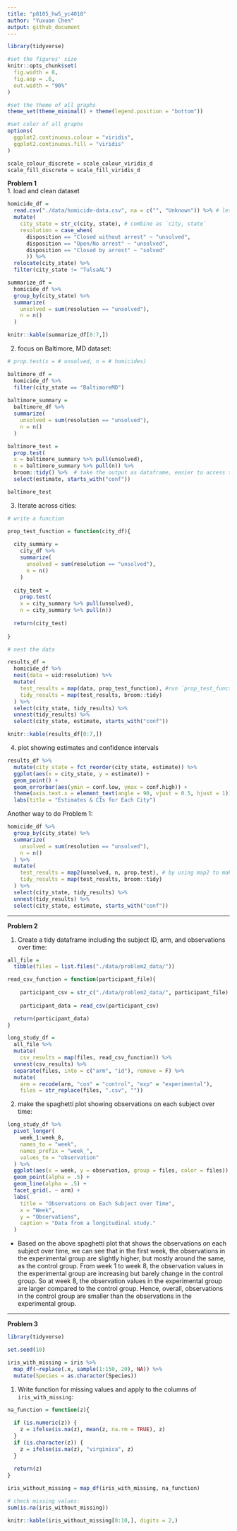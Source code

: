 ```yaml
---
title: "p8105_hw5_yc4018"
author: "Yuxuan Chen"
output: github_document
---
```

```r
library(tidyverse)

#set the figures' size
knitr::opts_chunk$set(
  fig.width = 8,
  fig.asp = .6,
  out.width = "90%"
)

#set the theme of all graphs
theme_set(theme_minimal() + theme(legend.position = "bottom"))

#set color of all graphs
options(
  ggplot2.continuous.colour = "viridis", 
  ggplot2.continuous.fill = "viridis"
)

scale_colour_discrete = scale_colour_viridis_d
scale_fill_discrete = scale_fill_viridis_d
```

**Problem 1**     
1. load and clean dataset
```r
homicide_df = 
  read.csv("./data/homicide-data.csv", na = c("", "Unknown")) %>% # let `Unknown` or `` as missing values
  mutate(
    city_state = str_c(city, state), # combine as `city, state`
    resolution = case_when(
      disposition == "Closed without arrest" ~ "unsolved",
      disposition == "Open/No arrest" ~ "unsolved",
      disposition == "Closed by arrest" ~ "solved"
      )) %>% 
  relocate(city_state) %>% 
  filter(city_state != "TulsaAL") 

summarize_df = 
  homicide_df %>% 
  group_by(city_state) %>% 
  summarize(
    unsolved = sum(resolution == "unsolved"),
    n = n()
  )

knitr::kable(summarize_df[0:7,])
```

2. focus on Baltimore, MD dataset: 

```r
# prop.test(x = # unsolved, n = # homicides)

baltimore_df = 
  homicide_df %>% 
  filter(city_state == "BaltimoreMD")
 
baltimore_summary =  
  baltimore_df %>% 
  summarize(
    unsolved = sum(resolution == "unsolved"),
    n = n()
  )

baltimore_test = 
  prop.test(
  x = baltimore_summary %>% pull(unsolved), 
  n = baltimore_summary %>% pull(n)) %>% 
  broom::tidy() %>%  # take the output as dataframe, easier to access the data.
  select(estimate, starts_with("conf"))

baltimore_test
```

3. Iterate across cities: 
```r
# write a function

prop_test_function = function(city_df){
  
  city_summary =  
    city_df %>% 
    summarize(
      unsolved = sum(resolution == "unsolved"),
      n = n()
    )
  
  city_test = 
    prop.test(
    x = city_summary %>% pull(unsolved), 
    n = city_summary %>% pull(n)) 
  
  return(city_test)
  
}

# nest the data

results_df = 
  homicide_df %>% 
  nest(data = uid:resolution) %>% 
  mutate(
    test_results = map(data, prop_test_function), #run `prop_test_function` function to every dataset in `data` and saved as `test_results`
    tidy_results = map(test_results, broom::tidy)
  ) %>% 
  select(city_state, tidy_results) %>% 
  unnest(tidy_results) %>% 
  select(city_state, estimate, starts_with("conf"))

knitr::kable(results_df[0:7,])
```

4. plot showing estimates and confidence intervals

```r
results_df %>% 
  mutate(city_state = fct_reorder(city_state, estimate)) %>% 
  ggplot(aes(x = city_state, y = estimate)) +
  geom_point() +
  geom_errorbar(aes(ymin = conf.low, ymax = conf.high)) +
  theme(axis.text.x = element_text(angle = 90, vjust = 0.5, hjust = 1)) +
  labs(title = "Estimates & CIs for Each City") 
```

Another way to do Problem 1: 
```r
homicide_df %>% 
  group_by(city_state) %>% 
  summarize(
    unsolved = sum(resolution == "unsolved"),
    n = n()
  ) %>% 
  mutate(
    test_results = map2(unsolved, n, prop.test), # by using map2 to make `prop.test`function: unsolved/n
    tidy_results = map(test_results, broom::tidy)
  ) %>% 
  select(city_state, tidy_results) %>% 
  unnest(tidy_results) %>% 
  select(city_state, estimate, starts_with("conf"))
```

***
**Problem 2**    

1. Create a tidy dataframe including the subject ID, arm, and observations over time:

```r
all_file = 
  tibble(files = list.files("./data/problem2_data/"))

read_csv_function = function(participant_file){
  
    participant_csv = str_c("./data/problem2_data/", participant_file)
    
    participant_data = read_csv(participant_csv)

  return(participant_data)
}

long_study_df = 
  all_file %>% 
  mutate(
    csv_results = map(files, read_csv_function)) %>% 
  unnest(csv_results) %>% 
  separate(files, into = c("arm", "id"), remove = F) %>% 
  mutate(
    arm = recode(arm, "con" = "control", "exp" = "experimental"),
    files = str_replace(files, ".csv", ""))
```

2. make the spaghetti plot showing observations on each subject over time:

```r
long_study_df %>% 
  pivot_longer(
    week_1:week_8,
    names_to = "week",
    names_prefix = "week_",
    values_to = "observation"
  ) %>% 
  ggplot(aes(x = week, y = observation, group = files, color = files)) +
  geom_point(alpha = .5) +
  geom_line(alpha = .5) +
  facet_grid(. ~ arm) +
  labs(
    title = "Observations on Each Subject over Time",
    x = "Week",
    y = "Observations",
    caption = "Data from a longitudinal study."
  ) 

```

 - Based on the above spaghetti plot that shows the observations on each subject over time, we can see that in the first week, the observations in the experimental group are slightly higher, but mostly around the same, as the control group. From week 1 to week 8, the observation values in the experimental group are increasing but barely change in the control group. So at week 8, the observation values in the experimental group are larger compared to the control group. Hence, overall, observations in the control group are smaller than the observations in the experimental group. 

***
**Problem 3**   

```r
library(tidyverse)

set.seed(10)

iris_with_missing = iris %>% 
  map_df(~replace(.x, sample(1:150, 20), NA)) %>%
  mutate(Species = as.character(Species))
```


1. Write function for missing values and apply to the columns of `iris_with_missing`:

```r
na_function = function(z){
  
  if (is.numeric(z)) {
    z = ifelse(is.na(z), mean(z, na.rm = TRUE), z)
  }
  if (is.character(z)) {
    z = ifelse(is.na(z), "virginica", z)
  }
  
  return(z)
}

iris_without_missing = map_df(iris_with_missing, na_function)

# check missing values:
sum(is.na(iris_without_missing))

knitr::kable(iris_without_missing[0:10,], digits = 2,)
```




